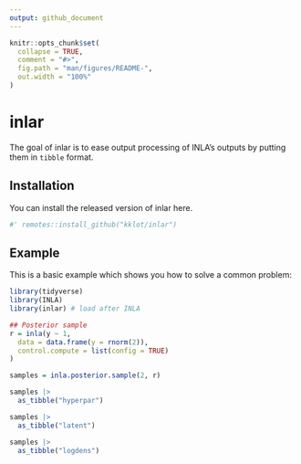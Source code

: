 ```yaml
---
output: github_document
---
```


<!-- README.md is generated from README.Rmd. Please edit that file -->

```r
knitr::opts_chunk$set(
  collapse = TRUE,
  comment = "#>",
  fig.path = "man/figures/README-",
  out.width = "100%"
)
```

# inlar

<!-- badges: start -->
<!-- badges: end -->

The goal of inlar is to ease output processing of INLA's outputs by putting them in `tibble` format.


## Installation

You can install the released version of inlar here.

``` r
#' remotes::install_github("kklot/inlar")
```

## Example

This is a basic example which shows you how to solve a common problem:

```r
library(tidyverse)
library(INLA)
library(inlar) # load after INLA
```

```r
## Posterior sample
r = inla(y ~ 1,
  data = data.frame(y = rnorm(2)),
  control.compute = list(config = TRUE)
)

samples = inla.posterior.sample(2, r)

samples |>
  as_tibble("hyperpar")

samples |>
  as_tibble("latent")

samples |>
  as_tibble("logdens")
```